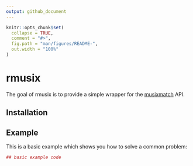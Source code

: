 ```yaml
---
output: github_document
---
```


<!-- README.md is generated from README.Rmd. Please edit that file -->

```r
knitr::opts_chunk$set(
  collapse = TRUE,
  comment = "#>",
  fig.path = "man/figures/README-",
  out.width = "100%"
)
```
# rmusix

The goal of rmusix is to provide a simple wrapper for the [musixmatch](https://www.musixmatch.com) API.

## Installation

## Example

This is a basic example which shows you how to solve a common problem:

```r
## basic example code
```
